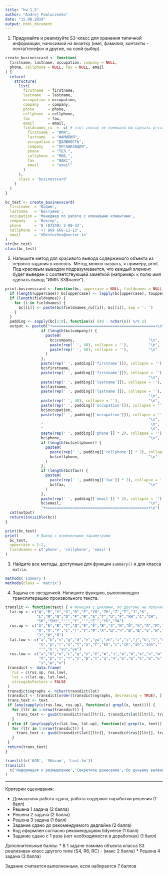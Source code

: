 ```yaml
---
title: "hw_1_5"
author: "Andrej Pawluczenko"
date: "15.08.2019"
output: html_document
---
```


1. Придумайте и реализуйте S3-класс для хранения типичной информации, наносимой на визитку (имя, фамилия, контакты - почта/телефон и другие, на свой выбор).

```r
create_businesscard <- function(
  firstname, lastname, occupation, company = NULL,
  phone, cellphone = NULL, fax = NULL, email
) {
  return(
    structure(
      list(
        firstname  = firstname,
        lastname   = lastname,
        occupation = occupation,
        company    = company,
        phone      = phone,
        cellphone  = cellphone,
        fax        = fax,
        email      = email,
        fieldnames_ru  =  c( # этот список не помешало бы сделать private
          firstname  = "ИМЯ",
          lastname   = "ФАМИЛИЯ",
          occupation = "ДОЛЖНОСТЬ",
          company    = "ОРГАНИЗАЦИЯ",
          phone      = "ТЕЛ.",
          cellphone  = "МОБ.",
          fax        = "ФАКС",
          email      = "email"
        )
      ),
      class = 'businesscard'
    )
  )
}

bc_test <- create_businesscard(
  firstname  = 'Вадим',
  lastname   = 'Бестужев',
  occupation = 'Менеджер по работе с ключевыми клиентами',
  company    = 'Вектор',
  phone      = '8 (87240) 2-09-33',
  cellphone  = '+7 969 666-11-13',
  email      = 'VBestuzhev@vector.io'
)
str(bc_test)
class(bc_test)
```

2. Напишите метод для красивого вывода содержимого объекта из первого задания в консоль. Метод можно назвать, к примеру, print. Под красивым выводом подразумевается, что каждый элемент будет выведен с соответствующей заметкой (например: к полю имя сделать вывод "ИМЯ: S3$name").

```r
print.businesscard <- function(bc, uppercase = NULL, fieldnames = NULL) {
  if (length(uppercase)) bc[uppercase] <- lapply(bc[uppercase], toupper)
  if (length(fieldnames)) {
    for (i in fieldnames) {
      bc[[i]] <- paste(bc$fieldnames_ru[[i]], bc[[i]], sep = ': ')
    }
  }
  padding <- sapply(bc[1:8], function(x) (48 - nchar(x)) %/% 2)
  output <- paste0("+==============================================+\n",
                if (length(bc$company)) {
                  paste0(
                    bc$company,                                 "\n",
                    paste(rep(' ', 48), collapse = ''),         "\n",
                    paste(rep(' ', 48), collapse = ''),         "\n"
                  )
                },
                paste(rep(' ', padding[['firstname']]), collapse = ''),
                bc$firstname,
                paste(rep(' ', padding[['firstname']]), collapse = ''),
                                                                "\n",
                paste(rep(' ', padding[['lastname']]), collapse = ''),
                bc$lastname,
                paste(rep(' ', padding[['lastname']]), collapse = ''),
                                                                "\n",
                paste(rep(' ', 48), collapse = ''),             "\n",
                paste(rep(' ', padding[['occupation']]), collapse = ''),
                bc$occupation,
                paste(rep(' ', padding[['occupation']]), collapse = ''),
                                                                "\n",
                "                                                \n",
                "                                                \n",
                paste(rep(' ', padding[['phone']] * 2), collapse = ''),
                bc$phone,                                       "\n",
                if (length(bc$cellphone)) {
                  paste0(
                    paste(rep(' ', padding[['cellphone']] * 2), collapse = ''),
                    bc$cellphone,                               "\n"
                  )
                },
                if (length(bc$fax)) {
                  paste0(
                    paste(rep(' ', padding[['fax']] * 2), collapse = ''),
                    bc$fax,                                     "\n"
                  )
                },
                paste(rep(' ', padding[['email']] * 2), collapse = ''),
                bc$email,                                       "\n",
                "+==============================================+\n")
  cat(output)
  return(invisible(bc))
}

print(bc_test)
print(        # Вывод с измененными параметрами
  bc_test,
  uppercase = 1:2,
  fieldnames = c('phone', 'cellphone', 'email')
)
```

3. Найдите все методы, доступные для функции `summary()` и для класса `matrix`.

```r
methods('summary')
methods(class = 'matrix')
```

4. Задача со звездочкой. Напишите функцию, выполняющую транслитерацию произвольного текста.

```r
translit <- function(text) { # Функция с циклами, по другому не получилось (((
  lat.up <- c("A","B","V","G","D","E","YO","ZH","Z","I","J","K",
              "L","M","N","O","P","R","S","T","U","F","KH","C","CH",
              "SH","SHH","''","Y","'","E'","YU","YA")
  rus.up <- c("А","Б","В","Г","Д","Е","Ё","Ж","З","И","Й","К","Л","М","Н",
              "О","П","Р","С","Т","У","Ф","Х","Ц","Ч","Ш","Щ","Ъ","Ы","Ь",
              "Э","Ю","Я")
  lat.low <- c("a","b","v","g","d","e","yo","zh","z","i","j","k","l","m","n",
               "o","p","r","s","t","u","f","kh","c","ch","sh","shh","''","y",
               "'","e'","yu","ya")
  rus.low <- c("а","б","в","г","д","е","ё","ж","з","и","й","к","л","м","н","о",
               "п","р","с","т","у","ф","х","ц","ч","ш","щ","ъ","ы","ь",
               "э","ю","я")
 transdict <- data.frame(
   rus = c(rus.up, rus.low),
   lat = c(lat.up, lat.low),
   stringsAsFactors = FALSE
 )
 transdict$ngraphs <- nchar(transdict$lat)
 transdict <- transdict[order(transdict$ngraphs, decreasing = TRUE), ]
 trans_text <- text
 if (any(sapply(c(rus.low, rus.up), function(x) grepl(x, text)))) {
   for (ltr in 1:nrow(transdict)) {
     trans_text <- gsub(transdict$rus[[ltr]], transdict$lat[[ltr]], trans_text)
   }
 } else if (any(sapply(c(lat.low, lat.up), function(x) grepl(x, text)))) {
   for (ltr in 1:nrow(transdict)) {
     trans_text <- gsub(transdict$lat[[ltr]], transdict$rus[[ltr]], trans_text)
   }
 }
 return(trans_text)
}

translit(c('KGB', 'SHazam', 'Last.fm'))
translit(
  c('Информация к размышлению','Секретное донесение','По щучьему велению')
)
```

___

Критерии оценивания: 

 * Домашнаяя работа сдана, работа содержит наработки решения (1 балл)
 * Решена 1 задача (2 балла)
 * Решена 2 задача (2 балла)
 * Решена 3 задача (1 балл)
 * Задание сдано до рекомендуемого дедлайна (2 балла)
 * Код оформлен согласно рекомендациям tidyverse (1 балл)
 * Задание сдано с 1 раза (нет необходимости в доработках) (1 балл)
 
Дополнительные баллы:
 * В 1 задаче помимо объекта класса S3 реализиван класс другого типа (S4, R6, RC) - (макс 2 балла)
 * Решена 4 задача (3 балла)
 
Задание считается выполненным, если набирается 7 баллов
 
 
